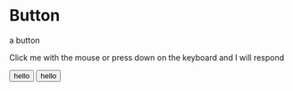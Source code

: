 
<Meta title="design system/atoms/button" />

# Button

<Subtitle>a button</Subtitle>

Click me with the mouse or press down on the keyboard and I will respond

<Canvas>
  <Story name="basic">
    <Button>hello</Button>
  </Story>
  <Story name="with custom class and style">
    <Button customClass={styles.storyButton} customStyle={{ width: 120 }}>
      hello
    </Button>
  </Story>
</Canvas>
